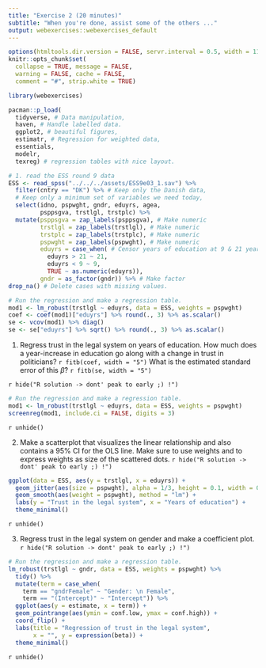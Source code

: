 ```yaml
---
title: "Exercise 2 (20 minutes)"
subtitle: "When you're done, assist some of the others ..."
output: webexercises::webexercises_default
---
```


```r
options(htmltools.dir.version = FALSE, servr.interval = 0.5, width = 115, digits = 2)
knitr::opts_chunk$set(
  collapse = TRUE, message = FALSE, 
  warning = FALSE, cache = FALSE,
  comment = "#", strip.white = TRUE)

library(webexercises)
```

```r
pacman::p_load(
  tidyverse, # Data manipulation,
  haven, # Handle labelled data.
  ggplot2, # beautiful figures,
  estimatr, # Regression for weighted data,
  essentials,
  modelr, 
  texreg) # regression tables with nice layout.

# 1. read the ESS round 9 data
ESS <- read_spss("../../../assets/ESS9e03_1.sav") %>%
  filter(cntry == "DK") %>% # Keep only the Danish data,
  # Keep only a minimum set of variables we need today,
  select(idno, pspwght, gndr, eduyrs, agea, 
         psppsgva, trstlgl, trstplc) %>%
  mutate(psppsgva = zap_labels(psppsgva), # Make numeric
         trstlgl = zap_labels(trstlgl), # Make numeric
         trstplc = zap_labels(trstplc), # Make numeric
         pspwght = zap_labels(pspwght), # Make numeric
         eduyrs = case_when( # Censor years of education at 9 & 21 years.
           eduyrs > 21 ~ 21,
           eduyrs < 9 ~ 9,
           TRUE ~ as.numeric(eduyrs)),
         gndr = as_factor(gndr)) %>% # Make factor
drop_na() # Delete cases with missing values.

# Run the regression and make a regression table.
mod1 <- lm_robust(trstlgl ~ eduyrs, data = ESS, weights = pspwght)
coef <- coef(mod1)["eduyrs"] %>% round(., 3) %>% as.scalar()
se <- vcov(mod1) %>% diag()
se <- se["eduyrs"] %>% sqrt() %>% round(., 3) %>% as.scalar()
```

1. Regress trust in the legal system on years of education. How much does a year-increase in education go along with a change in trust in politicians? `r fitb(coef, width = "5")` What is the estimated standard error of this $\hat{\beta}$? `r fitb(se, width = "5")`

`r hide("R solution -> dont' peak to early ;) !")`
```r
# Run the regression and make a regression table.
mod1 <- lm_robust(trstlgl ~ eduyrs, data = ESS, weights = pspwght)
screenreg(mod1, include.ci = FALSE, digits = 3)
```
`r unhide()`

2. Make a scatterplot that visualizes the linear relationship and also contains a 95% CI for the OLS line. Make sure to use weights and to express weights as size of the scattered dots.
`r hide("R solution -> dont' peak to early ;) !")`
```r
ggplot(data = ESS, aes(y = trstlgl, x = eduyrs)) +
  geom_jitter(aes(size = pspwght), alpha = 1/3, height = 0.1, width = 0.1) +
  geom_smooth(aes(weight = pspwght), method = "lm") +
  labs(y = "Trust in the legal system", x = "Years of education") +
  theme_minimal()
```
`r unhide()`

3. Regress trust in the legal system on gender and make a coefficient plot.
`r hide("R solution -> dont' peak to early ;) !")`
```r
# Run the regression and make a regression table.
lm_robust(trstlgl ~ gndr, data = ESS, weights = pspwght) %>%
  tidy() %>%
  mutate(term = case_when(
    term == "gndrFemale" ~ "Gender: \n Female",
    term == "(Intercept)" ~ "Intercept")) %>%
  ggplot(aes(y = estimate, x = term)) +
  geom_pointrange(aes(ymin = conf.low, ymax = conf.high)) +
  coord_flip() +
  labs(title = "Regression of trust in the legal system",
       x = "", y = expression(beta)) +
  theme_minimal()
```
`r unhide()`

